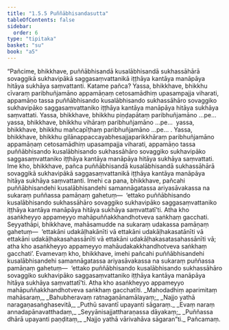 ```yaml
---
title: "1.5.5 Puññābhisandasutta"
tableOfContents: false
sidebar:
  order: 6
type: "tipitaka"
basket: "su"
book: "a5"
---
```



<DynamicBreadcrumb />

<Division number="45" book="a5" bookNo="16" page="45">

<Paragraph number="261" book="a5">
“Pañcime, bhikkhave, puññābhisandā kusalābhisandā sukhassāhārā sovaggikā sukhavipākā saggasaṃvattanikā iṭṭhāya kantāya manāpāya hitāya sukhāya saṃvattanti.
</Paragraph>

<Paragraph number="262" book="a5">
Katame pañca? Yassa, bhikkhave, bhikkhu cīvaraṃ paribhuñjamāno appamāṇaṃ cetosamādhiṃ upasampajja viharati, appamāṇo tassa puññābhisando kusalābhisando sukhassāhāro sovaggiko sukhavipāko saggasaṃvattaniko iṭṭhāya kantāya manāpāya hitāya sukhāya saṃvattati.
</Paragraph>

<Paragraph number="263" book="a5">
Yassa, bhikkhave, bhikkhu piṇḍapātaṃ paribhuñjamāno …pe…  yassa, bhikkhave, bhikkhu vihāraṃ paribhuñjamāno …pe…  yassa, bhikkhave, bhikkhu mañcapīṭhaṃ paribhuñjamāno …pe… .
</Paragraph>

<Paragraph number="264" book="a5">
Yassa, bhikkhave, bhikkhu gilānappaccayabhesajjaparikkhāraṃ paribhuñjamāno appamāṇaṃ cetosamādhiṃ upasampajja viharati, appamāṇo tassa puññābhisando kusalābhisando sukhassāhāro sovaggiko sukhavipāko saggasaṃvattaniko iṭṭhāya kantāya manāpāya hitāya sukhāya saṃvattati. Ime kho, bhikkhave, pañca puññābhisandā kusalābhisandā sukhassāhārā sovaggikā sukhavipākā saggasaṃvattanikā iṭṭhāya kantāya manāpāya hitāya sukhāya saṃvattanti.
</Paragraph>

<Paragraph number="265" book="a5">
Imehi ca pana, bhikkhave, pañcahi puññābhisandehi kusalābhisandehi samannāgatassa ariyasāvakassa na sukaraṃ puññassa pamāṇaṃ gahetuṃ—  ‘ettako puññābhisando kusalābhisando sukhassāhāro sovaggiko sukhavipāko saggasaṃvattaniko iṭṭhāya kantāya manāpāya hitāya sukhāya saṃvattatī’ti. Atha kho asaṅkheyyo appameyyo mahāpuññakkhandhotveva saṅkhaṃ gacchati.
</Paragraph>

<Paragraph number="266" book="a5">
Seyyathāpi, bhikkhave, mahāsamudde na sukaraṃ udakassa pamāṇaṃ gahetuṃ—  ‘ettakāni udakāḷhakānīti vā ettakāni udakāḷhakasatānīti vā ettakāni udakāḷhakasahassānīti vā ettakāni udakāḷhakasatasahassānīti vā; atha kho asaṅkheyyo appameyyo mahāudakakkhandhotveva saṅkhaṃ gacchati’. Evamevaṃ kho, bhikkhave, imehi pañcahi puññābhisandehi kusalābhisandehi samannāgatassa ariyasāvakassa na sukaraṃ puññassa pamāṇaṃ gahetuṃ—  ‘ettako puññābhisando kusalābhisando sukhassāhāro sovaggiko sukhavipāko saggasaṃvattaniko iṭṭhāya kantāya manāpāya hitāya sukhāya saṃvattatī’ti. Atha kho asaṅkheyyo appameyyo mahāpuññakkhandhotveva saṅkhaṃ gacchatīti.
</Paragraph>

<Paragraph number="267" type="verses" book="a5">
_Mahodadhiṃ aparimitaṃ mahāsaraṃ,_  
_Bahubheravaṃ ratnagaṇānamālayaṃ;_  
_Najjo yathā naragaṇasaṅghasevitā,_  
_Puthū savantī upayanti sāgaraṃ._  

</Paragraph>

<Paragraph number="268" type="verses" book="a5">
_Evaṃ naraṃ annadapānavatthadaṃ,_  
_Seyyānisajjattharaṇassa dāyakaṃ;_  
_Puññassa dhārā upayanti paṇḍitaṃ,_  
_Najjo yathā vārivahāva sāgaran”ti._  


</Paragraph>
</Division>

<Paragraph number="269" type="center" book="a5">
Pañcamaṃ.
</Paragraph>